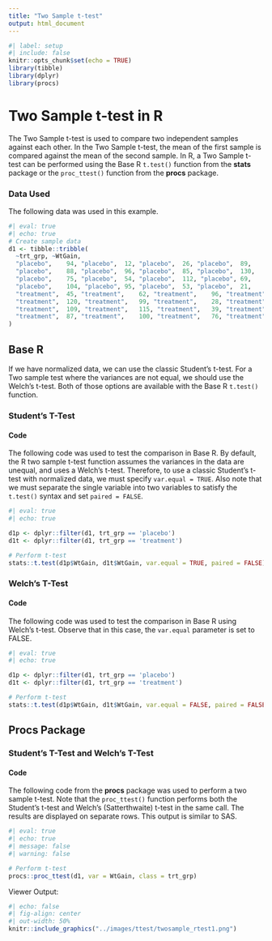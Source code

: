 ```yaml
---
title: "Two Sample t-test"
output: html_document
---
```


```r
#| label: setup
#| include: false
knitr::opts_chunk$set(echo = TRUE)
library(tibble)
library(dplyr)
library(procs)
```

# **Two Sample t-test in R**

The Two Sample t-test is used to compare two independent samples against each other. In the Two Sample t-test, the mean of the first sample is compared against the mean of the second sample. In R, a Two Sample t-test can be performed using the Base R `t.test()` function from the **stats** package or the `proc_ttest()` function from the **procs** package.

### Data Used

The following data was used in this example.

```r
#| eval: true
#| echo: true
# Create sample data
d1 <- tibble::tribble(
  ~trt_grp,	~WtGain,
  "placebo",	94, "placebo",	12, "placebo",	26, "placebo",	89,
  "placebo",	88, "placebo",	96, "placebo",	85, "placebo",	130,
  "placebo",	75, "placebo",	54, "placebo",	112, "placebo",	69,
  "placebo",	104, "placebo",	95, "placebo",	53, "placebo",	21,
  "treatment",	45, "treatment",	62, "treatment",	96, "treatment",	128,
  "treatment",	120, "treatment",	99, "treatment",	28, "treatment",	50,
  "treatment",	109, "treatment",	115, "treatment",	39, "treatment",	96,
  "treatment",	87, "treatment",	100, "treatment",	76, "treatment",	80
)
```

## Base R

If we have normalized data, we can use the classic Student's t-test. For a Two sample test where the variances are not equal, we should use the Welch's t-test. Both of those options are available with the Base R `t.test()` function.

### Student's T-Test {#baseS}

#### Code

The following code was used to test the comparison in Base R. By default, the R two sample t-test function assumes the variances in the data are unequal, and uses a Welch's t-test. Therefore, to use a classic Student's t-test with normalized data, we must specify `var.equal = TRUE`.
Also note that we must separate the single variable into two variables to satisfy the `t.test()` syntax and set `paired = FALSE`.

```r
#| eval: true
#| echo: true

d1p <- dplyr::filter(d1, trt_grp == 'placebo')
d1t <- dplyr::filter(d1, trt_grp == 'treatment')

# Perform t-test
stats::t.test(d1p$WtGain, d1t$WtGain, var.equal = TRUE, paired = FALSE)

```

### Welch's T-Test {#baseW}

#### Code

The following code was used to test the comparison in Base R using Welch's t-test. Observe that in this case, the `var.equal` parameter is set to FALSE.

```r
#| eval: true
#| echo: true

d1p <- dplyr::filter(d1, trt_grp == 'placebo')
d1t <- dplyr::filter(d1, trt_grp == 'treatment')

# Perform t-test
stats::t.test(d1p$WtGain, d1t$WtGain, var.equal = FALSE, paired = FALSE)

```

## Procs Package

### Student's T-Test and Welch's T-Test {#procs}

#### Code

The following code from the **procs** package was used to perform a two sample t-test. Note that the `proc_ttest()` function performs both the Student's t-test and Welch's (Satterthwaite) t-test in the same call. The results are displayed on separate rows. This output is similar to SAS.

```r
#| eval: true
#| echo: true
#| message: false
#| warning: false

# Perform t-test
procs::proc_ttest(d1, var = WtGain, class = trt_grp)
```

Viewer Output:

```r
#| echo: false
#| fig-align: center
#| out-width: 50%
knitr::include_graphics("../images/ttest/twosample_rtest1.png")
```
